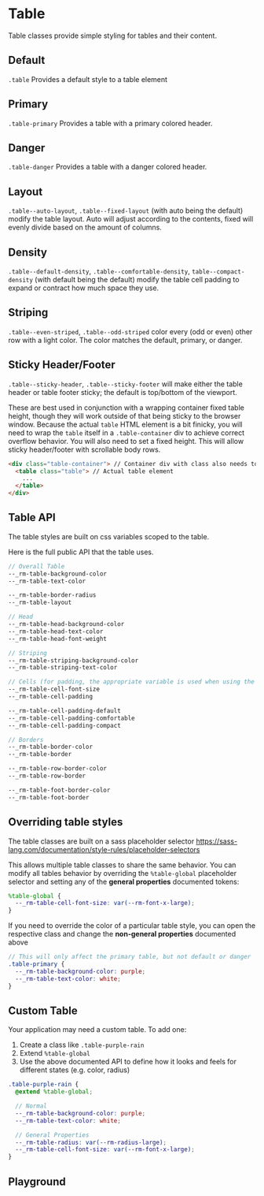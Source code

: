 
# Table

Table classes provide simple styling for tables and their content.

## Default

`.table` Provides a default style to a table element

<Canvas withToolbar>
  <Story id='components-table--default' />
</Canvas>

## Primary

`.table-primary` Provides a table with a primary colored header.

<Canvas withToolbar>
  <Story id='components-table--primary' />
</Canvas>

## Danger

`.table-danger` Provides a table with a danger colored header.

<Canvas withToolbar>
  <Story id='components-table--danger' />
</Canvas>

## Layout

`.table--auto-layout`, `.table--fixed-layout` (with auto being the default) modify the table layout. Auto will adjust according to the contents, fixed will evenly divide based on the amount of columns.

<Canvas withToolbar>
  <Story id='components-table--fixed-layout' />
</Canvas>

## Density

`.table--default-density`, `.table--comfortable-density`, `table--compact-density` (with default being the default) modify the table cell padding to expand or contract how much space they use.

<Canvas withToolbar>
  <Story id='components-table--comfortable-density' />
</Canvas>
<Canvas withToolbar>
  <Story id='components-table--compact-density' />
</Canvas>

## Striping

`.table--even-striped`, `.table--odd-striped` color every (odd or even) other row with a light color. The color matches the default, primary, or danger.

<Canvas withToolbar>
  <Story id='components-table--striped-even' />
</Canvas>

<Canvas withToolbar>
  <Story id='components-table--striped-odd' />
</Canvas>

## Sticky Header/Footer

`.table--sticky-header`, `.table--sticky-footer` will make either the table header or table footer sticky; the default is top/bottom of the viewport.

These are best used in conjunction with a wrapping container fixed table height, though they will work outside of that being sticky to the browser window. Because the actual `table` HTML element is a bit finicky, you will need to wrap the `table` itself in a `.table-container` div to achieve correct overflow behavior. You will also need to set a fixed height. This will allow sticky header/footer with scrollable body rows.

```html
<div class="table-container"> // Container div with class also needs to set the desired height. 200px in these examples
  <table class="table"> // Actual table element
    ...
  </table>
</div>
```

<Canvas withToolbar>
  <Story id='components-table--sticky-header' />
</Canvas>

<Canvas withToolbar>
  <Story id='components-table--sticky-footer' />
</Canvas>

<Canvas withToolbar>
  <Story id='components-table--sticky-both' />
</Canvas>

## Table API

The table styles are built on css variables scoped to the table.

Here is the full public API that the table uses.
```scss
// Overall Table
--_rm-table-background-color
--_rm-table-text-color

--_rm-table-border-radius
--_rm-table-layout

// Head
--_rm-table-head-background-color
--_rm-table-head-text-color
--_rm-table-head-font-weight

// Striping
--_rm-table-striping-background-color
--_rm-table-striping-text-color

// Cells (for padding, the appropriate variable is used when using the density modifiers)
--_rm-table-cell-font-size
--_rm-table-cell-padding

--_rm-table-cell-padding-default
--_rm-table-cell-padding-comfortable
--_rm-table-cell-padding-compact

// Borders
--_rm-table-border-color
--_rm-table-border

--_rm-table-row-border-color
--_rm-table-row-border

--_rm-table-foot-border-color
--_rm-table-foot-border
```

## Overriding table styles

The table classes are built on a sass placeholder selector https://sass-lang.com/documentation/style-rules/placeholder-selectors

This allows multiple table classes to share the same behavior. You can modify all tables behavior by overriding the `%table-global` placeholder selector and setting any of the **general properties** documented tokens:
```scss
%table-global {
  --_rm-table-cell-font-size: var(--rm-font-x-large);
}
```

If you need to override the color of a particular table style, you can open the respective class and change the **non-general properties** documented above
```scss
// This will only affect the primary table, but not default or danger
.table-primary {
  --_rm-table-background-color: purple;
  --_rm-table-text-color: white;
}
```

## Custom Table

Your application may need a custom table. To add one:
1. Create a class like `.table-purple-rain`
2. Extend `%table-global`
3. Use the above documented API to define how it looks and feels for different states (e.g. color, radius)

```scss
.table-purple-rain {
  @extend %table-global;

  // Normal
  --_rm-table-background-color: purple;
  --_rm-table-text-color: white;

  // General Properties
  --_rm-table-radius: var(--rm-radius-large);
  --_rm-table-cell-font-size: var(--rm-font-x-large);
}
```

## Playground

<Primary/>
<ArgsTable of='.' story='^'/>
